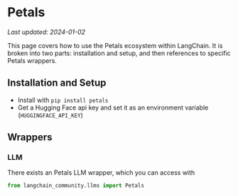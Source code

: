 # Petals
*Last updated: 2024-01-02*

This page covers how to use the Petals ecosystem within LangChain.
It is broken into two parts: installation and setup, and then references to specific Petals wrappers.

## Installation and Setup
- Install with `pip install petals`
- Get a Hugging Face api key and set it as an environment variable (`HUGGINGFACE_API_KEY`)

## Wrappers

### LLM

There exists an Petals LLM wrapper, which you can access with 
```python
from langchain_community.llms import Petals
```
